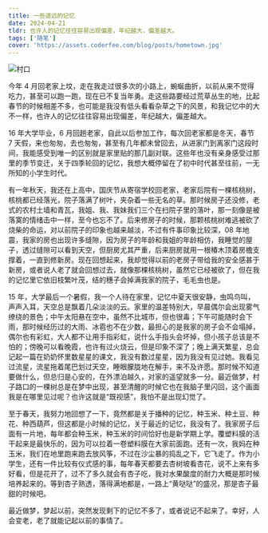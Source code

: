```yaml
---
title: 一些遥远的记忆
date: 2024-04-21
tldr: 也许人的记忆往往容易出现偏差，年纪越大，偏差越大。
tags: ['随笔']
cover: 'https://assets.coderfee.com/blog/posts/hometown.jpg'
---
```


<img src="https://assets.coderfee.com/blog/posts/hometown.jpg" alt="村口" />

今年 4 月回老家上坟，走在我走过很多次的小路上，蜿蜒曲折，以前从来不觉得吃力，甚至可以跑一跑，现在已不复当年勇。走这些路要经过荒草丛生的地，比起春节的时候相差不多，也可能是我没有低头看看杂草之下的风景，和我记忆中的大不一样，也许人的记忆往往容易出现偏差，年纪越大，偏差越大。

16 年大学毕业，6 月回趟老家，自此以后参加工作，每次回老家都是冬天，春节 7 天假，来也匆匆，去也匆匆，甚至有几年都未曾回去，从进家门到离家门这段时间，我能感受到唯一的区别就是家里贴的那几副对联。这些年也没有亲身感受过那里的季节变迁，关于四季轮回的记忆，我想大概停留在了初中时代甚至往前，一无所知的小学生时代。

有一年秋天，我还在上高中，国庆节从寄宿学校回老家，老家后院有一棵核桃树，核桃都已经落光，院子落满了树叶，夹杂着一些无名的草。那时候房子还没修，老式的农村土墙和青瓦，我姐、我、我妹我们三个在扫院子里的落叶，那一刻像是被落寞的情绪击中一样，至今也忘不了。后来修房子的时候，那颗核桃树难逃被砍了烧柴的命运，对以前院子的印象也越来越淡，不过有件事印象比较深，08 年地震，我家的房也出现许多缝隙，因为房子的年龄和我姐的年龄相仿，我睡觉的屋子，透过缝隙可以看到天空，但厨房尤其严重，后来厨房就用一根椿木顶着房檐支撑着，一直到修新房。现在回想起来，我却觉得以前的老房子带给我的安全感甚于新房，或者说人老了就会回想过去，就像那棵核桃树，虽然它已经被砍了，但在我的记忆里它依旧枝繁叶茂，结的穗子会掉满我家的院子，毛毛虫也是。

15 年，大学最后一个暑假，我一个人待在家里，记忆中夏天很安静，虫鸣鸟叫，声声入耳，天空总是飘着几朵淡淡的云。家里的温差特别大，早晨偶尔会出现雾气缭绕的景色；中午太阳悬在空中，虽然不比城市，但也很毒；下午可能随时会下雨，那时候经历过的大雨、冰雹也不在少数，最担心的是我家的房子会不会塌掉，偶尔也有彩虹，大人都不让用手指彩虹，说什么手指头会坏掉，但小孩子总该是不怕的；傍晚可以看晚霞，也许有过火烧云，但是印象不深了；晚上满天繁星，总会记起一篇在奶奶怀里数星星的课文，我没有数过星星，因为我没有见过她。我看见过流星，流星拖着尾巴划过天空，睡眼朦胧地在解手，来不及许愿。那时候不知道要做什么，但总归是心安的，在外漂泊越久，对家的遥望就多一分。最近做梦，村子路口的一棵树总是在梦中出现，甚至清醒的时候它也在我脑子里闪回，这个画面我是在哪里见过呢？也许这就是“既视感”，我怕不是出现幻觉了。

至于春天，我努力地回想了一下，竟然都是关于播种的记忆，种玉米、种土豆、种花、种西葫芦，但这都是小时候的记忆，关于最近的记忆，我没有了。我家房子后面有一片地，每年都会种玉米，种玉米的时间恰好也是新学期上学。覆塑料膜的活干起来是最快乐的，因为可以拉着一卷塑料膜在大家前面跑。还有一次，我妈在种玉米，我们在地里跑来跑去放风筝，不过在沙尘暴的捣乱之下，它飞走了。作为小学生，还有一件比较有仪式感的事，每年春天都要去杏树坡看杏花，说不上来有多好看，但是花开了，过不了多久就会有杏子吃，我对水果酸度的耐力大概是那时候培养起来的。等到杏子熟透，落得满地都是，一路上“黄哒哒”的盛况，那是杏子最甜的时候吧。

最近做梦，梦起以前，突然发现剩下的记忆不多了，或者说记不起来了。幸好，人会变老，老了就能记起以前的事情了。

